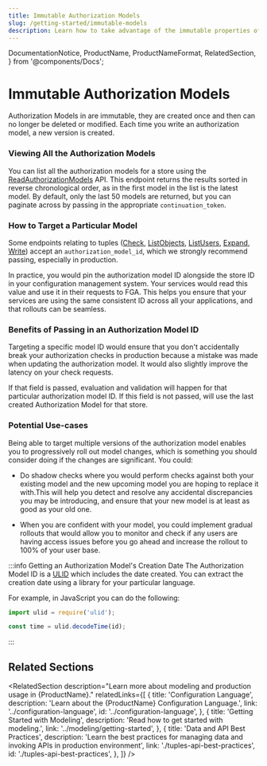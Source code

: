 ```yaml
---
title: Immutable Authorization Models
slug: /getting-started/immutable-models
description: Learn how to take advantage of the immutable properties of Authorization Models
---
```


  DocumentationNotice,
  ProductName,
  ProductNameFormat,
  RelatedSection,
} from '@components/Docs';

# Immutable Authorization Models

<DocumentationNotice />

Authorization Models in <ProductName format={ProductNameFormat.ShortForm}/> are immutable, they are created once and then can no longer be deleted or modified. Each time you write an authorization model, a new version is created.

### Viewing All the Authorization Models

You can list all the authorization models for a store using the [ReadAuthorizationModels](/api/service#/Authorization%20Models/ReadAuthorizationModels) API. This endpoint returns the results sorted in reverse chronological order, as in the first model in the list is the latest model. By default, only the last 50 models are returned, but you can paginate across by passing in the appropriate `continuation_token`.

### How to Target a Particular Model

Some endpoints relating to tuples ([Check](/api/service#/Relationship%20Queries/Check), [ListObjects](/api/service#/Relationship%20Queries/ListObjects), [ListUsers](/api/service#/Relationship%20Queries/ListUsers), [Expand](/api/service#/Relationship%20Queries/Expand), [Write](/api/service#/Relationship%20Tuples/Write)) accept an `authorization_model_id`, which we strongly recommend passing, especially in production.

In practice, you would pin the authorization model ID alongside the store ID in your configuration management system. Your services would read this value and use it in their requests to FGA. This helps you ensure that your services are using the same consistent ID across all your applications, and that rollouts can be seamless.

### Benefits of Passing in an Authorization Model ID

Targeting a specific model ID would ensure that you don't accidentally break your authorization checks in production because a mistake was made when updating the authorization model. It would also slightly improve the latency on your check requests.

If that field is passed, evaluation and validation will happen for that particular authorization model ID. If this field is not passed, <ProductName format={ProductNameFormat.ShortForm}/> will use the last created Authorization Model for that store.

### Potential Use-cases

Being able to target multiple versions of the authorization model enables you to progressively roll out model changes, which is something you should consider doing if the changes are significant. You could:

- Do shadow checks where you would perform checks against both your existing model and the new upcoming model you are hoping to replace it with.This will help you detect and resolve any accidental discrepancies you may be introducing, and ensure that your new model is at least as good as your old one.

- When you are confident with your model, you could implement gradual rollouts that would allow you to monitor and check if any users are having access issues before you go ahead and increase the rollout to 100% of your user base.


:::info Getting an Authorization Model's Creation Date
The Authorization Model ID is a [ULID](https://github.com/ulid/spec) which includes the date created. You can extract the creation date using a library for your particular language.

For example, in JavaScript you can do the following:

```js
import ulid = require('ulid');

const time = ulid.decodeTime(id);
```

:::

## Related Sections

<RelatedSection
  description="Learn more about modeling and production usage in {ProductName}."
  relatedLinks={[
    {
      title: 'Configuration Language',
      description: 'Learn about the {ProductName} Configuration Language.',
      link: '../configuration-language',
      id: '../configuration-language',
    },
    {
      title: 'Getting Started with Modeling',
      description: 'Read how to get started with modeling.',
      link: '../modeling/getting-started',
    },
    {
      title: 'Data and API Best Practices',
      description: 'Learn the best practices for managing data and invoking APIs in production environment',
      link: './tuples-api-best-practices',
      id: './tuples-api-best-practices',
    },
  ]}
/>
